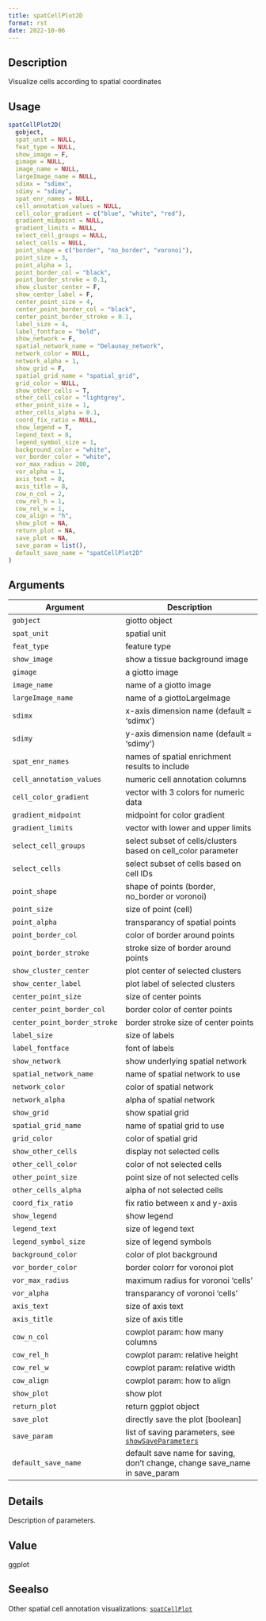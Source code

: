 ```yaml
--- 
title: spatCellPlot2D 
format: rst 
date: 2022-10-06 
--- 
```


## Description

Visualize cells according to spatial coordinates


## Usage

```r
spatCellPlot2D(
  gobject,
  spat_unit = NULL,
  feat_type = NULL,
  show_image = F,
  gimage = NULL,
  image_name = NULL,
  largeImage_name = NULL,
  sdimx = "sdimx",
  sdimy = "sdimy",
  spat_enr_names = NULL,
  cell_annotation_values = NULL,
  cell_color_gradient = c("blue", "white", "red"),
  gradient_midpoint = NULL,
  gradient_limits = NULL,
  select_cell_groups = NULL,
  select_cells = NULL,
  point_shape = c("border", "no_border", "voronoi"),
  point_size = 3,
  point_alpha = 1,
  point_border_col = "black",
  point_border_stroke = 0.1,
  show_cluster_center = F,
  show_center_label = F,
  center_point_size = 4,
  center_point_border_col = "black",
  center_point_border_stroke = 0.1,
  label_size = 4,
  label_fontface = "bold",
  show_network = F,
  spatial_network_name = "Delaunay_network",
  network_color = NULL,
  network_alpha = 1,
  show_grid = F,
  spatial_grid_name = "spatial_grid",
  grid_color = NULL,
  show_other_cells = T,
  other_cell_color = "lightgrey",
  other_point_size = 1,
  other_cells_alpha = 0.1,
  coord_fix_ratio = NULL,
  show_legend = T,
  legend_text = 8,
  legend_symbol_size = 1,
  background_color = "white",
  vor_border_color = "white",
  vor_max_radius = 200,
  vor_alpha = 1,
  axis_text = 8,
  axis_title = 8,
  cow_n_col = 2,
  cow_rel_h = 1,
  cow_rel_w = 1,
  cow_align = "h",
  show_plot = NA,
  return_plot = NA,
  save_plot = NA,
  save_param = list(),
  default_save_name = "spatCellPlot2D"
)
```


## Arguments

Argument      |Description
------------- |----------------
`gobject`     |     giotto object
`spat_unit`     |     spatial unit
`feat_type`     |     feature type
`show_image`     |     show a tissue background image
`gimage`     |     a giotto image
`image_name`     |     name of a giotto image
`largeImage_name`     |     name of a giottoLargeImage
`sdimx`     |     x-axis dimension name (default = 'sdimx')
`sdimy`     |     y-axis dimension name (default = 'sdimy')
`spat_enr_names`     |     names of spatial enrichment results to include
`cell_annotation_values`     |     numeric cell annotation columns
`cell_color_gradient`     |     vector with 3 colors for numeric data
`gradient_midpoint`     |     midpoint for color gradient
`gradient_limits`     |     vector with lower and upper limits
`select_cell_groups`     |     select subset of cells/clusters based on cell_color parameter
`select_cells`     |     select subset of cells based on cell IDs
`point_shape`     |     shape of points (border, no_border or voronoi)
`point_size`     |     size of point (cell)
`point_alpha`     |     transparancy of spatial points
`point_border_col`     |     color of border around points
`point_border_stroke`     |     stroke size of border around points
`show_cluster_center`     |     plot center of selected clusters
`show_center_label`     |     plot label of selected clusters
`center_point_size`     |     size of center points
`center_point_border_col`     |     border color of center points
`center_point_border_stroke`     |     border stroke size of center points
`label_size`     |     size of labels
`label_fontface`     |     font of labels
`show_network`     |     show underlying spatial network
`spatial_network_name`     |     name of spatial network to use
`network_color`     |     color of spatial network
`network_alpha`     |     alpha of spatial network
`show_grid`     |     show spatial grid
`spatial_grid_name`     |     name of spatial grid to use
`grid_color`     |     color of spatial grid
`show_other_cells`     |     display not selected cells
`other_cell_color`     |     color of not selected cells
`other_point_size`     |     point size of not selected cells
`other_cells_alpha`     |     alpha of not selected cells
`coord_fix_ratio`     |     fix ratio between x and y-axis
`show_legend`     |     show legend
`legend_text`     |     size of legend text
`legend_symbol_size`     |     size of legend symbols
`background_color`     |     color of plot background
`vor_border_color`     |     border colorr for voronoi plot
`vor_max_radius`     |     maximum radius for voronoi 'cells'
`vor_alpha`     |     transparancy of voronoi 'cells'
`axis_text`     |     size of axis text
`axis_title`     |     size of axis title
`cow_n_col`     |     cowplot param: how many columns
`cow_rel_h`     |     cowplot param: relative height
`cow_rel_w`     |     cowplot param: relative width
`cow_align`     |     cowplot param: how to align
`show_plot`     |     show plot
`return_plot`     |     return ggplot object
`save_plot`     |     directly save the plot [boolean]
`save_param`     |     list of saving parameters, see [`showSaveParameters`](#showsaveparameters)
`default_save_name`     |     default save name for saving, don't change, change save_name in save_param


## Details

Description of parameters.


## Value

ggplot


## Seealso

Other spatial cell annotation visualizations:
 [`spatCellPlot`](#spatcellplot)


